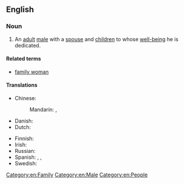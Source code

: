 ==English==

===Noun===
{{en-noun|family men}}

# An [[adult]] [[male]] with a [[spouse]] and [[children]] to whose [[well-being]] he is dedicated.

====Related terms====
* [[family woman]]

====Translations====
{{trans-top|adult male with a spouse and children to whose well-being he is dedicated}}
* Chinese:
*: Mandarin: {{t|cmn|[[忠於]][[家庭]][[的]][[男人]]}}, {{t|cmn|[[忠于]][[家庭]][[的]][[男人]]|tr=zhōngyú jiātíng de nánrén}}
* Danish: {{t|da|familiefar|c}}
* Dutch: {{t-needed|nl}}
{{trans-mid}}
* Finnish: {{t|fi|perhemies}}
* Irish: {{t|ga|fear clainne}}
* Russian: {{t+|ru|семьяни́н|m}}
* Spanish: {{t|es|padre de familia|m}}, {{t+|es|paterfamilias|m}}, {{t|es|hombre de familia|m}}
* Swedish: {{t|sv|familjefar|c}}
{{trans-bottom}}

{{C|en|Stock characters}}

[[Category:en:Family]]
[[Category:en:Male]]
[[Category:en:People]]